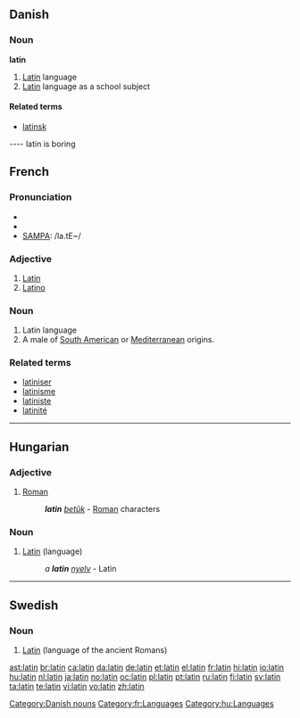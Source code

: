 {{see|Latin|latín}}
==Danish==

===Noun===
'''latin'''

# [[Latin]] language
# [[Latin]] language as a school subject

====Related terms====
* [[latinsk]]

[[Category:Danish nouns]]

---- latin is boring

==French==

===Pronunciation===
* {{audio|Fr-latin.ogg|audio}}
* {{IPA|/la.tɛ̃/}}
* [[w:SAMPA|SAMPA]]: /la.tE~/

===Adjective===
{{fr-adj|f=latine}}

# [[Latin]]
# [[Latino]]

===Noun===
{{fr-noun|m}}

# Latin language
# A male of [[South American]] or [[Mediterranean]] origins.

===Related terms===
* [[latiniser]]
* [[latinisme]]
* [[latiniste]]
* [[latinité]]

[[Category:fr:Languages]]

----

==Hungarian==

===Adjective===
{{hu-adj|-}}

# [[Roman]]
#: '''''latin''' [[betűk]]'' - [[Roman]] characters

===Noun===
{{infl|hu|adjective}}

# [[Latin]] (language)
#: ''a '''latin''' [[nyelv]]'' - Latin

[[Category:hu:Languages]]

----

==Swedish==
{{wikipedia|lang=sv}}

===Noun===
{{infl|sv|noun|g=n}}

# [[Latin]] (language of the ancient Romans)

{{tbot entry|Swedish|Latin|2008|April|sv}}

[[ast:latin]]
[[br:latin]]
[[ca:latin]]
[[da:latin]]
[[de:latin]]
[[et:latin]]
[[el:latin]]
[[fr:latin]]
[[hi:latin]]
[[io:latin]]
[[hu:latin]]
[[nl:latin]]
[[ja:latin]]
[[no:latin]]
[[oc:latin]]
[[pl:latin]]
[[pt:latin]]
[[ru:latin]]
[[fi:latin]]
[[sv:latin]]
[[ta:latin]]
[[te:latin]]
[[vi:latin]]
[[vo:latin]]
[[zh:latin]]